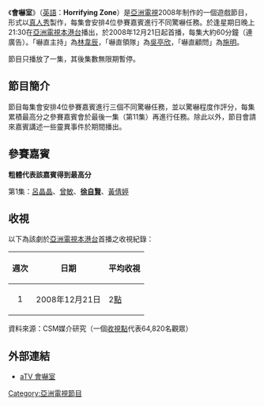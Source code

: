 {{影集資訊
| 名稱 = 會嚇室<br/>{{lang|en|Horrifying Zone}} 
| 圖片 = 
| 分類 = [[遊戲|遊戲]]
| 主持 = [[林韋辰|林韋辰]]、[[吳亭欣|吳亭欣]]、[[施明|施明]]
| 國家／地區 = {{HK}}
| 集數 = 11集（原定）
| 製片人 = [[亞洲電視|亞洲電視]]
| 监制 = 
| 每集長 = 60分鐘
| 頻道 = [[本港台|本港台]]
| 開始 = 2008年12月21日
| 結束 = 無限期暫停
| 官方网站   = http://www.hkatv.com/v3/infoprogram/08/horrifyingzone 
}}

《'''會嚇室'''》（[[英語|英語]]：'''Horrifying Zone'''）是[[亞洲電視|亞洲電視]]2008年制作的一個遊戲節目，形式以[[真人秀|真人秀]]製作，每集會安排4位參賽嘉賓進行不同驚嚇任務。於逢星期日晚上21:30在[[亞洲電視|亞洲電視]][[本港台|本港台]]播出，於2008年12月21日起首播，每集大約60分鐘（連廣告）。「嚇直主持」為[[林韋辰|林韋辰]]，「嚇直領隊」為[[吳亭欣|吳亭欣]]，「嚇直顧問」為[[施明|施明]]。

節目只播放了一集，其後集數無限期暫停。

==節目簡介==
節目每集會安排4位參賽嘉賓進行三個不同驚嚇任務，並以驚嚇程度作評分，每集累積最高分之參賽嘉賓會於最後一集（第11集）再進行任務。除此以外，節目會請來嘉賓講述一些靈異事件於期間播出。

==參賽嘉賓==
'''粗體代表該嘉賓得到最高分'''

第1集：[[呂晶晶|呂晶晶]]、[[曾敏|曾敏]]、'''[[徐自賢|徐自賢]]'''、[[黃倩婷|黃倩婷]]

==收視==
以下為該劇於[[亞洲電視|亞洲電視]][[本港台|本港台]]首播之收視紀錄：
{| border=1
!週次!!日期!!平均收視
|-
|align=center|1||2008年12月21日||2[[收視點|點]]
|}
資料來源：CSM媒介研究（一個[[收視點|收視點]]代表64,820名觀眾）

==外部連結==
* [https://web.archive.org/web/20081223034017/http://www.hkatv.com/v3/infoprogram/08/horrifyingzone/ aTV 會嚇室]

{{HK-tv-stub}}
[[Category:亞洲電視節目|Category:亞洲電視節目]]